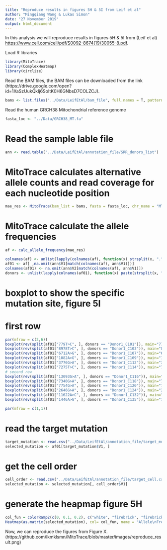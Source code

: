 ```yaml
---
title: "Reproduce results in figures 5H & 5I from Leif et al"
author: "Mingqiang Wang & Lukas Simon"
date: "27 November 2019"
output: html_document
---
```


In this analysis we will reproduce results in figures 5H & 5I from (Leif et al) 
<https://www.cell.com/cell/pdf/S0092-8674(19)30055-8.pdf>.

Load R libraries
```r
library(MitoTrace)
library(ComplexHeatmap)
library(circlize)
```

Read the BAM files, the BAM files can be downloaded from the link (https://drive.google.com/open?id=1XaSzUukQkIj6SoItK0H6GNbsD7COLZCJ).
```r
bams <- list.files("../Data/LeifEtAl/bam_file", full.names = T, pattern = ".bam$")
```

Read the human GRCH38 Mitochondrial reference genome
```r
fasta_loc <- "../Data/GRCH38_MT.fa"
```

# Read the sample lable file
```r
ann <- read.table("../Data/LeifEtAl/annotation_file/SRR_donors_list")
```

# MitoTrace calculates alternative allele counts and read coverage for each nucleotide position
```r
mae_res <- MitoTrace(bam_list = bams, fasta = fasta_loc, chr_name = "MT")
```

# MitoTrace calculate the allele frequencies
```r
af <- calc_allele_frequency(mae_res)
```

```r
colnames(af) <- unlist(lapply(colnames(af), function(x) strsplit(x, ".", fixed=T)[[1]][1]))
af01 <- af[ ,na.omit(ann$V1[match(colnames(af), ann$V1)])]
colnames(af01) <- na.omit(ann$V2[match(colnames(af), ann$V1)])
donors <- unlist(lapply(colnames(af01), function(x) paste(strsplit(x, "_", fixed = T)[[1]][1:2], collapse = "_")))
```

# boxplot to show the specific mutation site, figure 5I
# first row
```r
par(mfrow = c(2,6))
boxplot(rev(split(af01["779T>C", ], donors == "Donor1_C101")), main="779 T>C",ylab="Variant heteroplasmy", names=c("C101", "Other"))
boxplot(rev(split(af01["8978T>C", ], donors == "Donor1_C103")), main="8979 T>C", names=c("C103","Other"))
boxplot(rev(split(af01["6712A>G", ], donors == "Donor1_C107")), main="6712 A>G", names=c("C107","Other"))
boxplot(rev(split(af01["1082A>G", ], donors == "Donor1_C109")), main="1082 A>G", names=c("C109","Other"))
boxplot(rev(split(af01["3776G>A", ], donors == "Donor1_C112")), main="3776 T>A", names=c("C112","Other"))
boxplot(rev(split(af01["7275T>C", ], donors == "Donor1_C114")), main="7275 T>C", names=c("C114","Other"))
# second row
boxplot(rev(split(af01["13093G>A", ], donors == "Donor1_C116")), main="13093 G>A", ylab="Variant heteroplasmy", names=c("C116","Other"))
boxplot(rev(split(af01["7340G>A", ], donors == "Donor1_C118")), main="7340 G>A", names=c("C118","Other"))
boxplot(rev(split(af01["7754G>A", ], donors == "Donor1_C120")), main="7755 G>A", names=c("C120","Other"))
boxplot(rev(split(af01["2646G>A", ], donors == "Donor1_C124")), main="2648 G>A", names=c("C124","Other"))
boxplot(rev(split(af01["11622A>C", ], donors == "Donor1_C132")), main="11623 T>C", names=c("C132","Other"))
boxplot(rev(split(af01["1446A>G", ], donors == "Donor1_C135")), main="1448 A>G", names=c("C135","Other"))

par(mfrow = c(1,1))
```

# read the target mutation
```r
target_mutation <- read.csv("../Data/LeifEtAl/annotation_file/target_mutation.csv", header = FALSE)
selected_mutation <- af01[target_mutation$V1, ]
```

# get the cell order
```r
cell_order <- read.csv("../Data/LeifEtAl/annotation_file/target_cell.csv", header = FALSE)
selected_mutation <- selected_mutation[, cell_order$V1]
```

# generate the heapmap figure 5H
```r
col_fun = colorRamp2(c(0, 0.1, 0.2), c("white", "firebrick", "firebrick4"))
Heatmap(as.matrix(selected_mutation), col= col_fun, name = "Allele\nFrequency",show_column_names = FALSE, cluster_columns = FALSE, cluster_rows = FALSE, column_title="Donor1 colonies", row_title = "Mitochondiral mutations")
```

Now, we can reproduce the figures from Figure X.
(https://github.com/lkmklsmn/MitoTrace/blob/master/images/reproduce_result.png)

